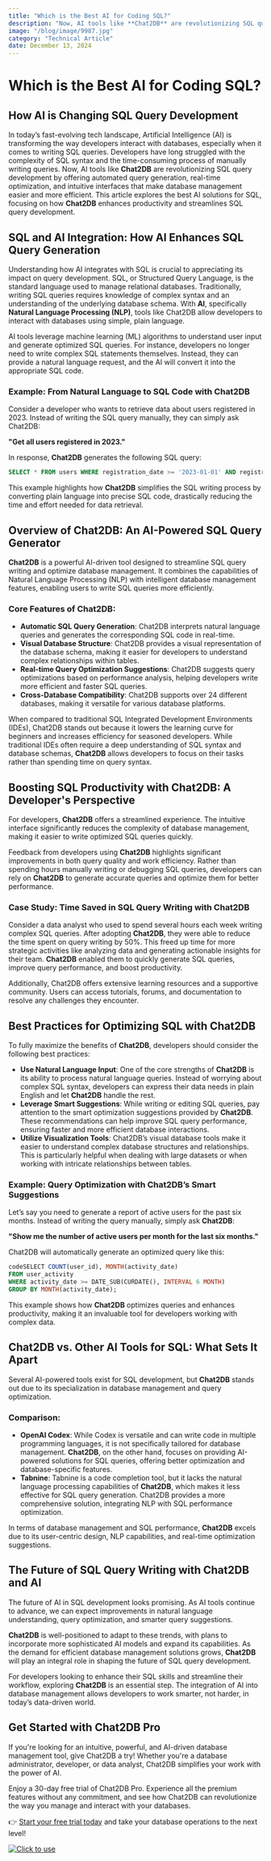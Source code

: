 ```yaml
---
title: "Which is the Best AI for Coding SQL?"
description: "Now, AI tools like **Chat2DB** are revolutionizing SQL query development by offering automated query generation, real-time optimization, and intuitive interfaces that make database management easier and more efficient."
image: "/blog/image/9987.jpg"
category: "Technical Article"
date: December 13, 2024
---
```


# Which is the Best AI for Coding SQL?


<Authors date="December 13, 2024">
  <Author name="Jing" link="https://chat2db.ai" />
</Authors>

## How AI is Changing SQL Query Development

In today’s fast-evolving tech landscape, Artificial Intelligence (AI) is transforming the way developers interact with databases, especially when it comes to writing SQL queries. Developers have long struggled with the complexity of SQL syntax and the time-consuming process of manually writing queries. Now, AI tools like **Chat2DB** are revolutionizing SQL query development by offering automated query generation, real-time optimization, and intuitive interfaces that make database management easier and more efficient. This article explores the best AI solutions for SQL, focusing on how **Chat2DB** enhances productivity and streamlines SQL query development.

## SQL and AI Integration: How AI Enhances SQL Query Generation

Understanding how AI integrates with SQL is crucial to appreciating its impact on query development. SQL, or Structured Query Language, is the standard language used to manage relational databases. Traditionally, writing SQL queries requires knowledge of complex syntax and an understanding of the underlying database schema. With **AI**, specifically **Natural Language Processing (NLP)**, tools like Chat2DB allow developers to interact with databases using simple, plain language.

AI tools leverage machine learning (ML) algorithms to understand user input and generate optimized SQL queries. For instance, developers no longer need to write complex SQL statements themselves. Instead, they can provide a natural language request, and the AI will convert it into the appropriate SQL code.

### Example: From Natural Language to SQL Code with Chat2DB

Consider a developer who wants to retrieve data about users registered in 2023. Instead of writing the SQL query manually, they can simply ask Chat2DB:

**"Get all users registered in 2023."**

In response, **Chat2DB** generates the following SQL query:

```sql
SELECT * FROM users WHERE registration_date >= '2023-01-01' AND registration_date < '2024-01-01';
```

This example highlights how **Chat2DB** simplifies the SQL writing process by converting plain language into precise SQL code, drastically reducing the time and effort needed for data retrieval.

## Overview of Chat2DB: An AI-Powered SQL Query Generator

**Chat2DB** is a powerful AI-driven tool designed to streamline SQL query writing and optimize database management. It combines the capabilities of Natural Language Processing (NLP) with intelligent database management features, enabling users to write SQL queries more efficiently.

### Core Features of Chat2DB:

- **Automatic SQL Query Generation**: Chat2DB interprets natural language queries and generates the corresponding SQL code in real-time.
- **Visual Database Structure**: Chat2DB provides a visual representation of the database schema, making it easier for developers to understand complex relationships within tables.
- **Real-time Query Optimization Suggestions**: Chat2DB suggests query optimizations based on performance analysis, helping developers write more efficient and faster SQL queries.
- **Cross-Database Compatibility**: Chat2DB supports over 24 different databases, making it versatile for various database platforms.

When compared to traditional SQL Integrated Development Environments (IDEs), Chat2DB stands out because it lowers the learning curve for beginners and increases efficiency for seasoned developers. While traditional IDEs often require a deep understanding of SQL syntax and database schemas, **Chat2DB** allows developers to focus on their tasks rather than spending time on query syntax.

## Boosting SQL Productivity with Chat2DB: A Developer's Perspective

For developers, **Chat2DB** offers a streamlined experience. The intuitive interface significantly reduces the complexity of database management, making it easier to write optimized SQL queries quickly.

Feedback from developers using **Chat2DB** highlights significant improvements in both query quality and work efficiency. Rather than spending hours manually writing or debugging SQL queries, developers can rely on **Chat2DB** to generate accurate queries and optimize them for better performance.

### Case Study: Time Saved in SQL Query Writing with Chat2DB

Consider a data analyst who used to spend several hours each week writing complex SQL queries. After adopting **Chat2DB**, they were able to reduce the time spent on query writing by 50%. This freed up time for more strategic activities like analyzing data and generating actionable insights for their team. **Chat2DB** enabled them to quickly generate SQL queries, improve query performance, and boost productivity.

Additionally, Chat2DB offers extensive learning resources and a supportive community. Users can access tutorials, forums, and documentation to resolve any challenges they encounter.

## Best Practices for Optimizing SQL with Chat2DB

To fully maximize the benefits of **Chat2DB**, developers should consider the following best practices:

- **Use Natural Language Input**: One of the core strengths of **Chat2DB** is its ability to process natural language queries. Instead of worrying about complex SQL syntax, developers can express their data needs in plain English and let **Chat2DB** handle the rest.
- **Leverage Smart Suggestions**: While writing or editing SQL queries, pay attention to the smart optimization suggestions provided by **Chat2DB**. These recommendations can help improve SQL query performance, ensuring faster and more efficient database interactions.
- **Utilize Visualization Tools**: Chat2DB’s visual database tools make it easier to understand complex database structures and relationships. This is particularly helpful when dealing with large datasets or when working with intricate relationships between tables.

### Example: Query Optimization with Chat2DB’s Smart Suggestions

Let’s say you need to generate a report of active users for the past six months. Instead of writing the query manually, simply ask **Chat2DB**:

**"Show me the number of active users per month for the last six months."**

Chat2DB will automatically generate an optimized query like this:

```sql
codeSELECT COUNT(user_id), MONTH(activity_date) 
FROM user_activity 
WHERE activity_date >= DATE_SUB(CURDATE(), INTERVAL 6 MONTH) 
GROUP BY MONTH(activity_date);
```

This example shows how **Chat2DB** optimizes queries and enhances productivity, making it an invaluable tool for developers working with complex data.

## Chat2DB vs. Other AI Tools for SQL: What Sets It Apart

Several AI-powered tools exist for SQL development, but **Chat2DB** stands out due to its specialization in database management and query optimization.

### Comparison:

- **OpenAI Codex**: While Codex is versatile and can write code in multiple programming languages, it is not specifically tailored for database management. **Chat2DB**, on the other hand, focuses on providing AI-powered solutions for SQL queries, offering better optimization and database-specific features.
- **Tabnine**: Tabnine is a code completion tool, but it lacks the natural language processing capabilities of **Chat2DB**, which makes it less effective for SQL query generation. Chat2DB provides a more comprehensive solution, integrating NLP with SQL performance optimization.

In terms of database management and SQL performance, **Chat2DB** excels due to its user-centric design, NLP capabilities, and real-time optimization suggestions.

## The Future of SQL Query Writing with Chat2DB and AI

The future of AI in SQL development looks promising. As AI tools continue to advance, we can expect improvements in natural language understanding, query optimization, and smarter query suggestions.

**Chat2DB** is well-positioned to adapt to these trends, with plans to incorporate more sophisticated AI models and expand its capabilities. As the demand for efficient database management solutions grows, **Chat2DB** will play an integral role in shaping the future of SQL query development.

For developers looking to enhance their SQL skills and streamline their workflow, exploring **Chat2DB** is an essential step. The integration of AI into database management allows developers to work smarter, not harder, in today’s data-driven world.

## Get Started with Chat2DB Pro

If you're looking for an intuitive, powerful, and AI-driven database management tool, give Chat2DB a try! Whether you're a database administrator, developer, or data analyst, Chat2DB simplifies your work with the power of AI.

Enjoy a 30-day free trial of Chat2DB Pro. Experience all the premium features without any commitment, and see how Chat2DB can revolutionize the way you manage and interact with your databases.

👉 [Start your free trial today](https://chat2db.ai/pricing) and take your database operations to the next level!


[![Click to use](/image/blog/bg/chat2db.jpg)](https://chat2db.ai/)
